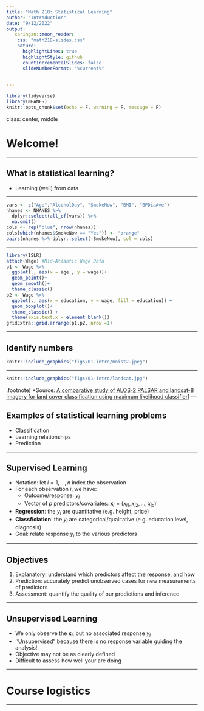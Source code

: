 ```yaml
---
title: "Math 218: Statistical Learning"
author: "Introduction"
date: "9/12/2022"
output: 
   xaringan::moon_reader:
    css: "math218-slides.css"
    nature: 
      highlightLines: true
      highlightStyle: github
      countIncrementalSlides: false
      slideNumberFormat: "%current%"  
    

---
```


```r
library(tidyverse)
library(NHANES)
knitr::opts_chunk$set(echo = F, warning = F, message = F)
```

class: center, middle

# Welcome!

---

## What is statistical learning?

- Learning (well) from data

---

```r
vars <- c("Age","AlcoholDay", "SmokeNow", "BMI", "BPDiaAve")
nhanes <- NHANES %>%
  dplyr::select(all_of(vars)) %>%
  na.omit() 
cols <- rep("blue", nrow(nhanes))
cols[which(nhanes$SmokeNow == "Yes")] <- "orange"
pairs(nhanes %>% dplyr::select(-SmokeNow), col = cols)

```

---

```r
library(ISLR)
attach(Wage) #Mid-Atlantic Wage Data
p1 <- Wage %>%
  ggplot(., aes(x = age , y = wage))+
  geom_point()+
  geom_smooth()+
  theme_classic()
p2 <- Wage %>%
  ggplot(., aes(x = education, y = wage, fill = education)) + 
  geom_boxplot()+
  theme_classic() +
  theme(axis.text.x = element_blank())
gridExtra::grid.arrange(p1,p2, nrow =1)
```

---

## Identify numbers 

```r
knitr::include_graphics("figs/01-intro/mnist2.jpeg")
```

---

```r
knitr::include_graphics("figs/01-intro/landsat.jpg")
```
.footnote[
*Source: [A comparative study of ALOS-2 PALSAR and landsat-8 imagery for land cover classification using maximum likelihood classifier](https://www.sciencedirect.com/science/article/pii/S1110982317301205)
]
---

## Examples of statistical learning problems

- Classification
- Learning relationships
- Prediction

---

## Supervised Learning

- Notation: let $i = 1,\ldots, n$ index the observation
- For each observation $i$, we have:
  - Outcome/response: $y_{i}$
  - Vector of $p$ predictors/covariates: $\mathbf{x}_{i} = (x_{i1}, x_{i2}, \ldots, x_{ip})'$
- **Regression**: the $y_{i}$ are quantitative (e.g. height, price)
- **Classficiation**: the $y_{i}$ are categorical/qualitative (e.g. education level, diagnosis)
- Goal: relate response $y_{i}$ to the various predictors


---

## Objectives

1. Explanatory: understand which predictors affect the response, and how 
2. Prediction: accurately predict unobserved cases for new measurements of predictors
3. Assessment: quantify the quality of our predictions and inference

---

## Unsupervised Learning

- We only observe the $\mathbf{x}_{i}$, but no associated response $y_{i}$
- ''Unsupervised" because there is no response variable guiding the analysis!
- Objective may not be as clearly defined
- Difficult to assess how well your are doing

---

# Course logistics

--- 